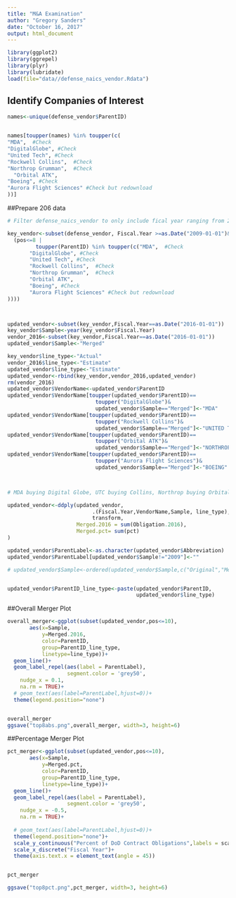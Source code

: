 ```yaml
---
title: "M&A Examination"
author: "Gregory Sanders"
date: "October 16, 2017"
output: html_document
---
```


```r
library(ggplot2)
library(ggrepel)
library(plyr)
library(lubridate)
load(file="data//defense_naics_vendor.Rdata")

```

## Identify Companies of Interest

```r
names<-unique(defense_vendor$ParentID)


names[toupper(names) %in% toupper(c(
"MDA",  #Check
"DigitalGlobe", #Check
"United Tech", #Check
"Rockwell Collins",  #Check
"Northrop Grumman",  #Check
  "Orbital ATK",
"Boeing", #Check
"Aurora Flight Sciences" #Check but redownload
))]

```

##Prepare 206 data

```r
# Filter defense_naics_vendor to only include fical year ranging from 2009 to 2016

key_vendor<-subset(defense_vendor, Fiscal.Year >=as.Date("2009-01-01")&
  (pos<=8 |
         toupper(ParentID) %in% toupper(c("MDA",  #Check
       "DigitalGlobe", #Check
       "United Tech", #Check
       "Rockwell Collins",  #Check
       "Northrop Grumman",  #Check
       "Orbital ATK",
       "Boeing", #Check
       "Aurora Flight Sciences" #Check but redownload
))))



updated_vendor<-subset(key_vendor,Fiscal.Year==as.Date("2016-01-01"))
key_vendor$Sample<-year(key_vendor$Fiscal.Year)
vendor_2016<-subset(key_vendor,Fiscal.Year==as.Date("2016-01-01"))
updated_vendor$Sample<-"Merged"

key_vendor$line_type<-"Actual"
vendor_2016$line_type<-"Estimate"
updated_vendor$line_type<-"Estimate"
updated_vendor<-rbind(key_vendor,vendor_2016,updated_vendor)
rm(vendor_2016)
updated_vendor$VendorName<-updated_vendor$ParentID
updated_vendor$VendorName[toupper(updated_vendor$ParentID)==
                            toupper("DigitalGlobe")&
                            updated_vendor$Sample=="Merged"]<-"MDA"
updated_vendor$VendorName[toupper(updated_vendor$ParentID)==
                            toupper("Rockwell Collins")&
                            updated_vendor$Sample=="Merged"]<-"UNITED TECH"
updated_vendor$VendorName[toupper(updated_vendor$ParentID)==
                            toupper("Orbital ATK")&
                            updated_vendor$Sample=="Merged"]<-"NORTHROP GRUMMAN"
updated_vendor$VendorName[toupper(updated_vendor$ParentID)==
                            toupper("Aurora Flight Sciences")&
                            updated_vendor$Sample=="Merged"]<-"BOEING"



# MDA buying Digital Globe, UTC buying Collins, Northrop buying Orbital, and Boeing buying Aurora

updated_vendor<-ddply(updated_vendor,
                           .(Fiscal.Year,VendorName,Sample, line_type),
                           transform, 
                      Merged.2016 = sum(Obligation.2016),
                      Merged.pct= sum(pct)
)

updated_vendor$ParentLabel<-as.character(updated_vendor$Abbreviation)
updated_vendor$ParentLabel[updated_vendor$Sample!="2009"]<-""

# updated_vendor$Sample<-ordered(updated_vendor$Sample,c("Original","Merged"))


updated_vendor$ParentID_line_type<-paste(updated_vendor$ParentID,
                                         updated_vendor$line_type)
```


##Overall Merger Plot
```r

overall_merger<-ggplot(subset(updated_vendor,pos<=10),
       aes(x=Sample,
           y=Merged.2016,
           color=ParentID,
           group=ParentID_line_type,
           linetype=line_type))+
  geom_line()+
  geom_label_repel(aes(label = ParentLabel),
                   segment.color = 'grey50',
    nudge_x = 0.1,
    na.rm = TRUE)+
  # geom_text(aes(label=ParentLabel,hjust=0))+
  theme(legend.position="none")


overall_merger
ggsave("top8abs.png",overall_merger, width=3, height=6)
```




##Percentage Merger Plot
```r
pct_merger<-ggplot(subset(updated_vendor,pos<=10),
       aes(x=Sample,
           y=Merged.pct,
           color=ParentID,
           group=ParentID_line_type,
           linetype=line_type))+
  geom_line()+
  geom_label_repel(aes(label = ParentLabel),
                   segment.color = 'grey50',
    nudge_x = -0.5,
    na.rm = TRUE)+
  
  # geom_text(aes(label=ParentLabel,hjust=0))+
  theme(legend.position="none")+ 
  scale_y_continuous("Percent of DoD Contract Obligations",labels = scales::percent)+
  scale_x_discrete("Fiscal Year")+
  theme(axis.text.x = element_text(angle = 45))


pct_merger

ggsave("top8pct.png",pct_merger, width=3, height=6)

```